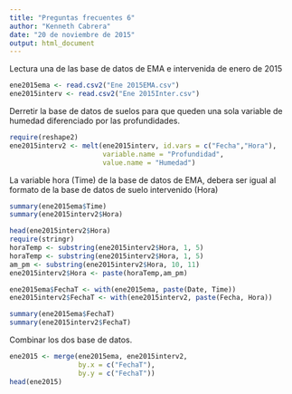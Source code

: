 ```yaml
---
title: "Preguntas frecuentes 6"
author: "Kenneth Cabrera"
date: "20 de noviembre de 2015"
output: html_document
---
```


Lectura una de las base de datos de EMA e intervenida de enero de 2015
```r
ene2015ema <- read.csv2("Ene 2015EMA.csv")
ene2015interv <- read.csv2("Ene 2015Inter.csv")
```

Derretir la base de datos de suelos para que queden una sola variable
de humedad diferenciado por las profundidades.
```r
require(reshape2)
ene2015interv2 <- melt(ene2015interv, id.vars = c("Fecha","Hora"),
                       variable.name = "Profundidad",
                       value.name = "Humedad")
```

La variable hora (Time) de la base de datos de EMA, debera ser igual al
formato de la base de datos de suelo intervenido (Hora)

```r
summary(ene2015ema$Time)
summary(ene2015interv2$Hora)

head(ene2015interv2$Hora)
require(stringr)
horaTemp <- substring(ene2015interv2$Hora, 1, 5)
horaTemp <- substring(ene2015interv2$Hora, 1, 5)
am_pm <- substring(ene2015interv2$Hora, 10, 11)
ene2015interv2$Hora <- paste(horaTemp,am_pm)

ene2015ema$FechaT <- with(ene2015ema, paste(Date, Time))
ene2015interv2$FechaT <- with(ene2015interv2, paste(Fecha, Hora))

summary(ene2015ema$FechaT)
summary(ene2015interv2$FechaT)
```


Combinar los dos base de datos.
```r
ene2015 <- merge(ene2015ema, ene2015interv2,
                 by.x = c("FechaT"),
                 by.y = c("FechaT"))
head(ene2015)
```

